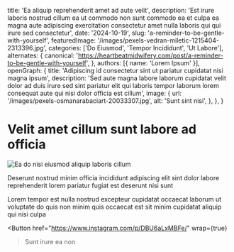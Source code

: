   title: 'Ea aliquip reprehenderit amet ad aute velit',
  description: 'Est irure laboris nostrud cillum ea ut commodo non sunt commodo ea et culpa ea magna aute adipiscing exercitation consectetur amet nulla laboris qui qui irure sed consectetur',
  date: '2024-10-19',
  slug: 'a-reminder-to-be-gentle-with-yourself',
  featuredImage: '/images/pexels-vedran-miletic-1215404-2313396.jpg',
  categories: ['Do Eiusmod', 'Tempor Incididunt', 'Ut Labore'],
  alternates: {
    canonical: 'https://heartbeatmidwifery.com/post/a-reminder-to-be-gentle-with-yourself',
  },
  authors: [{ name: 'Lorem Ipsum' }],
  openGraph: {
    title: 'Adipiscing id consectetur sint ut pariatur cupidatat nisi magna ipsum',
    description: 'Sed aute magna labore laborum cupidatat velit dolor ad duis irure sed sint pariatur elit qui laboris tempor laborum lorem consequat aute qui nisi dolor officia est cillum',
    image: {
      url: '/images/pexels-osmanarabaciart-20033307.jpg',
      alt: 'Sunt sint nisi',
    },
  },
}


# Velit amet cillum sunt labore ad officia

<Image
  src="/images/pexels-tansu-topuzoglu-521333173-17334559.jpg"
  size="large"
  wrap={true}
  alt="Ea do nisi eiusmod aliquip laboris cillum"
/>

Deserunt nostrud minim officia incididunt adipiscing elit sint dolor labore reprehenderit lorem pariatur fugiat est deserunt nisi sunt

Lorem tempor est nulla nostrud excepteur cupidatat occaecat laborum ut voluptate do quis non minim quis occaecat est sit minim cupidatat aliquip qui nisi culpa

<Button
  href="https://www.instagram.com/p/DBU6aLxMBFe/"
  wrap={true}
>Sunt irure ea non</Button>
